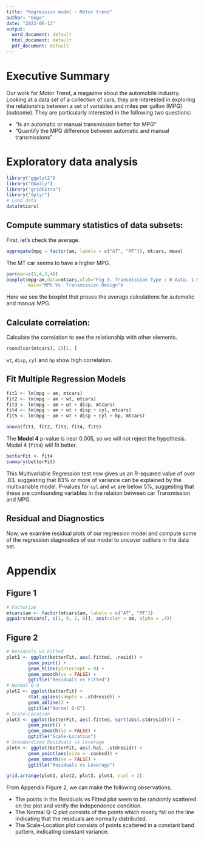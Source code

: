 ---
title: "Regression model - Motor trend"
author: "Goga"
date: "2023-06-13"
output:
  word_document: default
  html_document: default
  pdf_document: default
---
# Executive Summary

Our work for Motor Trend, a magazine about the automobile industry. Looking at a data set of a collection of cars, they are interested in exploring the relationship between a set of variables and miles per gallon (MPG) (outcome). They are particularly interested in the following two questions:

- “Is an automatic or manual transmission better for MPG”
- "Quantify the MPG difference between automatic and manual transmissions"

# Exploratory data analysis

```{r, warning=FALSE, message=FALSE}
library("ggplot2")
library("GGally")
library("gridExtra")
library("dplyr")
# Load data
data(mtcars)
```


## Compute summary statistics of data subsets:

First, let's check the average.
```{r}
aggregate(mpg ~ factor(am, labels = c("AT", "MT")), mtcars, mean)
```
The MT car seems to have a higher MPG.
```{r}
par(mar=c(5,4,3,4))
boxplot(mpg~am,data=mtcars,xlab="Fig 3. Transmission Type : 0-Auto, 1-Manual",ylab="Mileage mpg",
        main="MPG Vs. Transmission Design")
```
Here we see the boxplot that proves the average calculations for automatic and manual MPG.

## Calculate correlation:

Calculate the correlation to see the relationship with other elements.

```{r}
round(cor(mtcars), 2)[1, ]
```
`wt`, `disp`, `cyl` and `hp` show high correlation.

## Fit Multiple Regression Models

```{r}
fit1 <- lm(mpg ~ am, mtcars)
fit2 <- lm(mpg ~ am + wt, mtcars)
fit3 <- lm(mpg ~ am + wt + disp, mtcars)
fit4 <- lm(mpg ~ am + wt + disp + cyl, mtcars)
fit5 <- lm(mpg ~ am + wt + disp + cyl + hp, mtcars)
```

```{r}
anova(fit1, fit2, fit3, fit4, fit5)
```

The **Model 4** p-value is near 0.005, so we will not reject the hypothesis. Model 4 (`fit4`) will fit better.

```{r}
betterFit <- fit4
summary(betterFit)
```

This Multivariable Regression test now gives us an R-squared value of over .83, suggesting that 83% or more of variance can be explained by the multivariable model. P-values for `cyl` and `wt` are below 5%, suggesting that these are confounding variables in the relation between car Transmission and MPG. 

## Residual and Diagnostics

Now, we examine residual plots of our regression model and compute some of the regression diagnostics of our model to uncover outliers in the data set.


# Appendix

## Figure 1
```{r, message=FALSE}
# Factorize
mtcars$am <- factor(mtcars$am, labels = c("AT", "MT"))
ggpairs(mtcars[, c(1, 9, 2, 6)], aes(color = am, alpha = .4))
```

## Figure 2
```{r, message=FALSE}
# Residuals vs Fitted
plot1 <- ggplot(betterFit, aes(.fitted, .resid)) +
        geom_point() +
        geom_hline(yintercept = 0) +
        geom_smooth(se = FALSE) +
        ggtitle("Residuals vs Fitted")
# Normal Q-Q
plot2 <- ggplot(betterFit) +
        stat_qq(aes(sample = .stdresid)) +
        geom_abline() +
        ggtitle("Normal Q-Q")
# Scale-Location
plot3 <- ggplot(betterFit, aes(.fitted, sqrt(abs(.stdresid)))) +
        geom_point() +
        geom_smooth(se = FALSE) +
        ggtitle("Scale-Location")
# Standardized Residuals vs Leverage
plot4 <- ggplot(betterFit, aes(.hat, .stdresid)) +
        geom_point(aes(size = .cooksd)) +
        geom_smooth(se = FALSE) +
        ggtitle("Residuals vs Leverage")

grid.arrange(plot1, plot2, plot3, plot4, ncol = 2)
```

From Appendix Figure 2, we can make the following observations,

- The points in the Residuals vs Fitted plot seem to be randomly scattered on the plot and verify the independence condition.
- The Normal Q-Q plot consists of the points which mostly fall on the line indicating that the residuals are normally distributed.
- The Scale-Location plot consists of points scattered in a constant band pattern, indicating constant variance.
